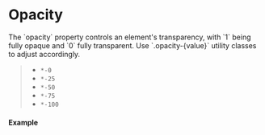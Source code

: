 
<Meta of={OpacityStories} />

# Opacity

<div className="lead">
  The `opacity` property controls an element's transparency, with `1` being fully opaque and `0`
  fully transparent. Use `.opacity-{value}` utility classes to adjust accordingly.
</div>

> - `*-0`
> - `*-25`
> - `*-50`
> - `*-75`
> - `*-100`

#### Example

<Canvas sourceState="shown" of={OpacityStories.Opacity} />
<div className="hide-col-default">
  <Controls of={OpacityStories.Opacity} />
</div>
